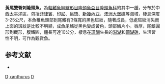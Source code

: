 {{Speciesbox 
| taxon = Diproctacanthus xanthurus
| authority = [[Bleeker|Bleeker]], 1856
| status = LC
| status_system = IUCN3.1
| synonyms = *''Labroides xanthurus''<br /><small>Bleeker, 1856</small>
}}
'''黃尾雙臀刺隆頭魚'''，為[[輻鰭魚綱|輻鰭魚綱]][[鱸形目|鱸形目]][[隆頭魚亞目|隆頭魚亞目]][[隆頭魚科|隆頭魚科]]的其中一[[種|種]]，分布於中西[[太平洋|太平洋]]區，包括[[菲律賓|菲律賓]]、[[印尼|印尼]]、[[帛琉|帛琉]]、[[新幾內亞|新幾內亞]]、[[澳洲|澳洲]][[大堡礁|大堡礁]]等海域，棲息深度3-25公尺，本魚稚魚頭部到尾鰭有3條寬的黑色斑紋，隨著成長，低處斑紋消失而上面的斑紋是比較不明顯，成魚尾鰭從黑色變成黃色，頭部鱗片小，唇厚，尾鰭圓形到截形，腹鰭圓，體長可達10公分，棲息在[[珊瑚|珊瑚]]生長的[[潟湖|潟湖]]和[[珊瑚礁|珊瑚礁]]，生活習性不明，可作為觀賞魚。

==参考文献==
*{{FishBase_species|genus=Diproctacanthus|species=xanthurus|year=2013|month=8}}

{{Taxonbar}}

[[Category:觀賞魚|D]]
[[Category:雙臀刺隆頭魚屬|xanthurus]]
[[Category:1856年描述的鱼类|D]]